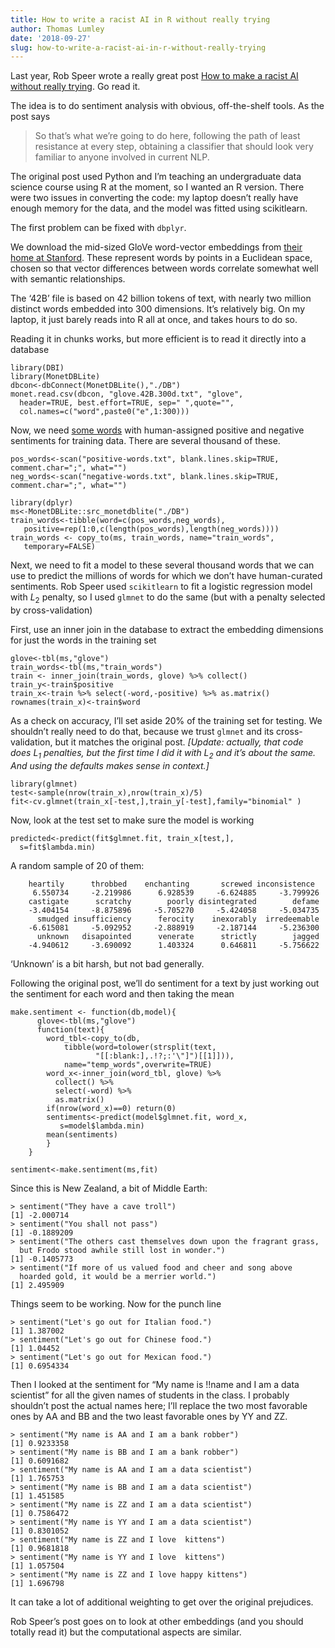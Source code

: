```yaml
---
title: How to write a racist AI in R without really trying
author: Thomas Lumley
date: '2018-09-27'
slug: how-to-write-a-racist-ai-in-r-without-really-trying
---
```


Last year, Rob Speer wrote a really great post [How to make a racist AI without really trying](https://blog.conceptnet.io/posts/2017/how-to-make-a-racist-ai-without-really-trying/). Go read it.

The idea is to do sentiment analysis with obvious, off-the-shelf tools. As the post says

> So that’s what we’re going to do here, following the path of
> least resistance at every step, obtaining a classifier that
> should look very familiar to anyone involved in current NLP. 

The original post used Python and I'm teaching an undergraduate data science course using R at the moment, so I wanted an R version. There were two issues in converting the code: my laptop doesn't really have enough memory for the data, and the model was fitted using scikitlearn.

The first problem can be fixed with `dbplyr`.

We download the mid-sized GloVe word-vector embeddings from [their home at Stanford](https://nlp.stanford.edu/projects/glove/). These represent words by points in a Euclidean space, chosen so that vector differences between words correlate somewhat well with semantic relationships. 

The '42B' file is based on 42 billion tokens of text, with nearly two million distinct words embedded into 300 dimensions. It's relatively big. On my laptop, it just barely reads into R all at once, and takes hours to do so.

Reading it in chunks works, but more efficient is to read it directly into a database

```
library(DBI)
library(MonetDBLite)
dbcon<-dbConnect(MonetDBLite(),"./DB")
monet.read.csv(dbcon, "glove.42B.300d.txt", "glove",
  header=TRUE, best.effort=TRUE, sep=" ",quote="",
  col.names=c("word",paste0("e",1:300)))
```

Now, we need [some words](https://www.cs.uic.edu/~liub/FBS/sentiment-analysis.html#lexicon) with human-assigned positive and negative sentiments for training data.  There are several thousand of these.

```
pos_words<-scan("positive-words.txt", blank.lines.skip=TRUE, comment.char=";", what="")
neg_words<-scan("negative-words.txt", blank.lines.skip=TRUE, comment.char=";", what="")

library(dplyr)
ms<-MonetDBLite::src_monetdblite("./DB")
train_words<-tibble(word=c(pos_words,neg_words),
   positive=rep(1:0,c(length(pos_words),length(neg_words))))
train_words <- copy_to(ms, train_words, name="train_words",
   temporary=FALSE)
```

Next, we need to fit a model to these several thousand words that we can use to predict the millions of words for which we don't have human-curated sentiments. Rob Speer used `scikitlearn` to fit a logistic regression model  with $L_2$ penalty, so I used `glmnet` to do the same (but with a penalty selected by cross-validation)

First, use an inner join in the database to extract the embedding dimensions for just the words in the training set
```
glove<-tbl(ms,"glove")
train_words<-tbl(ms,"train_words")
train <- inner_join(train_words, glove) %>% collect() 
train_y<-train$positive
train_x<-train %>% select(-word,-positive) %>% as.matrix()
rownames(train_x)<-train$word
```

As a check on accuracy, I'll set aside 20% of the training set for testing. We shouldn't really need to do that, because we trust `glmnet` and its cross-validation, but it matches the original post. *[Update: actually, that code does $L_1$ penalties, but the first time I did it with $L_2$ and it's about the same. And using the defaults makes sense in context.]*

```
library(glmnet)
test<-sample(nrow(train_x),nrow(train_x)/5)
fit<-cv.glmnet(train_x[-test,],train_y[-test],family="binomial" )
```

Now, look at the test set to make sure the model is working
```
predicted<-predict(fit$glmnet.fit, train_x[test,],
  s=fit$lambda.min)
```

A random sample of 20 of them:

```
    heartily      throbbed    enchanting       screwed inconsistence 
     6.550734     -2.219986      6.928539     -6.624885     -3.799926 
    castigate      scratchy        poorly disintegrated        defame 
    -3.404154     -8.875896     -5.705270     -5.424058     -5.034735 
      smudged insufficiency      ferocity    inexorably  irredeemable 
    -6.615081     -5.092952     -2.888919     -2.187144     -5.236300 
      unknown   disapointed      venerate      strictly        jagged 
    -4.940612     -3.690092      1.403324      0.646811     -5.756622 
```

'Unknown' is a bit harsh, but not bad generally.

Following the original post, we'll do sentiment for a text by just working out the sentiment for each word and then taking the mean

```
make.sentiment <- function(db,model){
	  glove<-tbl(ms,"glove")
	  function(text){
		word_tbl<-copy_to(db, 
			tibble(word=tolower(strsplit(text,
			       "[[:blank:],.!?;:'\"]")[[1]])),
			name="temp_words",overwrite=TRUE)
		word_x<-inner_join(word_tbl, glove) %>%
		  collect() %>% 
		  select(-word) %>% 
		  as.matrix()
		if(nrow(word_x)==0) return(0)
		sentiments<-predict(model$glmnet.fit, word_x, 
		   s=model$lambda.min)
		mean(sentiments)
		}
 	}

sentiment<-make.sentiment(ms,fit)
```

Since this is New Zealand, a bit of Middle Earth:

```
> sentiment("They have a cave troll")
[1] -2.000714
> sentiment("You shall not pass")
[1] -0.1889209
> sentiment("The others cast themselves down upon the fragrant grass, 
  but Frodo stood awhile still lost in wonder.")
[1] -0.1405773
> sentiment("If more of us valued food and cheer and song above
  hoarded gold, it would be a merrier world.")
[1] 2.495909
```

Things seem to be working. Now for the punch line
```
> sentiment("Let's go out for Italian food.")
[1] 1.387002
> sentiment("Let's go out for Chinese food.")
[1] 1.04452
> sentiment("Let's go out for Mexican food.")
[1] 0.6954334
```

Then I looked at the sentiment for "My name is !!name and I am a data scientist" for all the given names of students in the class. I probably shouldn't post the actual names here; I'll replace the two most favorable ones by AA and BB and the two least favorable ones by YY and ZZ.

```
> sentiment("My name is AA and I am a bank robber")
[1] 0.9233358
> sentiment("My name is BB and I am a bank robber")
[1] 0.6091682
> sentiment("My name is AA and I am a data scientist")
[1] 1.765753
> sentiment("My name is BB and I am a data scientist")
[1] 1.451585
> sentiment("My name is ZZ and I am a data scientist")
[1] 0.7586472
> sentiment("My name is YY and I am a data scientist")
[1] 0.8301052
> sentiment("My name is ZZ and I love  kittens")
[1] 0.9681818
> sentiment("My name is YY and I love  kittens")
[1] 1.057504
> sentiment("My name is ZZ and I love happy kittens")
[1] 1.696798
```

It can take a lot of additional weighting to get over the original prejudices.

Rob Speer's post goes on to look at other embeddings (and you should totally read it) but the computational aspects are similar. 